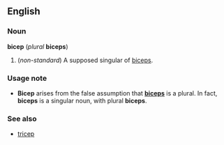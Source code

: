 ==English==
===Noun===
'''bicep''' (''plural'' '''biceps''')

#(''non-standard'') A supposed singular of [[biceps]].

===Usage note===
*'''Bicep''' arises from the false assumption that '''[[biceps]]''' is a plural.  In fact, '''biceps''' is a singular noun, with plural '''biceps'''.

===See also===
*[[tricep]]